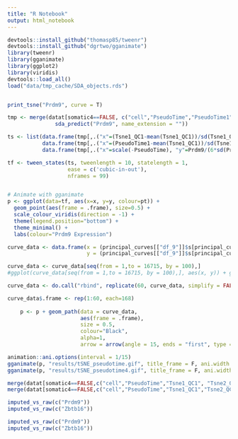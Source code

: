 ```yaml
---
title: "R Notebook"
output: html_notebook
---
```


```r

devtools::install_github("thomasp85/tweenr")
devtools::install_github("dgrtwo/gganimate")
library(tweenr)
library(gganimate)
library(ggplot2)
library(viridis)
devtools::load_all()
load("data/tmp_cache/SDA_objects.rds")


print_tsne("Prdm9", curve = T)

tmp <- merge(datat[somatic4==FALSE, c("cell","PseudoTime","PseudoTime1","PseudoTime2","Tsne1_QC1", "Tsne2_QC1","group"), with=FALSE],
               sda_predict("Prdm9", name_extension = ""))

ts <- list(data.frame(tmp[,.("x"=(Tsne1_QC1-mean(Tsne1_QC1))/sd(Tsne1_QC1), "y"=(Tsne2_QC1-mean(Tsne2_QC1))/sd(Tsne2_QC1), pt=Prdm9)]),
           data.frame(tmp[,.("x"=(PseudoTime1-mean(Tsne1_QC1))/sd(Tsne1_QC1), "y"=(PseudoTime2-mean(Tsne2_QC1))/sd(Tsne2_QC1), pt=Prdm9)]),
           data.frame(tmp[,.("x"=scale(-PseudoTime), "y"=Prdm9/(6*sd(Prdm9)), pt=Prdm9)]))

tf <- tween_states(ts, tweenlength = 10, statelength = 1, 
                   ease = c('cubic-in-out'), 
                   nframes = 99)


# Animate with gganimate
p <- ggplot(data=tf, aes(x=x, y=y, colour=pt)) + 
  geom_point(aes(frame = .frame), size=0.5) + 
  scale_colour_viridis(direction = -1) +
  theme(legend.position="bottom") +
  theme_minimal() +
  labs(colour="Prdm9 Expression")

curve_data <- data.frame(x = (principal_curves[["df_9"]]$s[principal_curves[["df_9"]]$tag, 1]-mean(tmp$Tsne1_QC1))/sd(tmp$Tsne1_QC1),
                         y = (principal_curves[["df_9"]]$s[principal_curves[["df_9"]]$tag, 2]-mean(tmp$Tsne2_QC1))/sd(tmp$Tsne2_QC1))

curve_data <- curve_data[seq(from = 1,to = 16715, by = 100),]
#ggplot(curve_data[seq(from = 1,to = 16715, by = 100),], aes(x, y)) + geom_path()

curve_data <- do.call("rbind", replicate(60, curve_data, simplify = FALSE))

curve_data$.frame <- rep(1:60, each=168)
    
    p <- p + geom_path(data = curve_data,
                       aes(frame = .frame),
                       size = 0.5,
                       colour="Black",
                       alpha=1,
                       arrow = arrow(angle = 15, ends = "first", type = "closed"))

animation::ani.options(interval = 1/15)
gganimate(p, "results/tSNE_pseudotime.gif", title_frame = F, ani.width = 1000, ani.height = 1000)
gganimate(p, "results/tSNE_pseudotime4.gif", title_frame = F, ani.width = 1000, ani.height = 1000)

```

```r
merge(datat[somatic4==FALSE,c("cell","PseudoTime","Tsne1_QC1", "Tsne2_QC1"), with=FALSE], expression_dt("Prdm9"))
merge(datat[somatic4==FALSE,c("cell","PseudoTime","Tsne1_QC1","Tsne2_QC1"), with=FALSE], sda_predict("Prdm9"))
```



```r
imputed_vs_raw(c("Prdm9"))
imputed_vs_raw(c("Zbtb16"))
```


```r
imputed_vs_raw(c("Prdm9"))
imputed_vs_raw(c("Zbtb16"))
```



